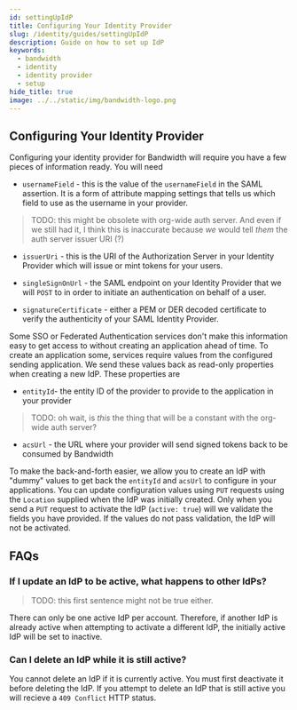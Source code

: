 ```yaml
---
id: settingUpIdP
title: Configuring Your Identity Provider
slug: /identity/guides/settingUpIdP
description: Guide on how to set up IdP
keywords:
  - bandwidth
  - identity
  - identity provider
  - setup
hide_title: true
image: ../../static/img/bandwidth-logo.png
---
```

## Configuring Your Identity Provider

Configuring your identity provider for Bandwidth will require you have a few pieces of information ready. You will need

- `usernameField` - this is the value of the `usernameField` in the SAML assertion. It is a form of attribute mapping settings that tells us which field to use as the username in your provider.

> TODO: this might be obsolete with org-wide auth server. And even if we still had it, I think this is inaccurate because _we_ would tell _them_ the auth server issuer URI (?)
- `issuerUri` - this is the URI of the Authorization Server in your Identity Provider which will issue or mint tokens for your users. 

- `singleSignOnUrl` - the SAML endpoint on your Identity Provider that we will `POST` to in order to initiate an authentication on behalf of a user.
- `signatureCertificate` - either a PEM or DER decoded certificate to verify the authenticity of your SAML Identity Provider.

Some SSO or Federated Authentication services don't make this information easy to get access to without creating an application ahead of time. To create an application some, services require values from the configured sending application. We send these values back as read-only properties when creating a new IdP. These properties are

- `entityId`- the entity ID of the provider to provide to the application in your provider

> TODO: oh wait, is _this_ the thing that will be a constant with the org-wide auth server?
- `acsUrl` - the URL where your provider will send signed tokens back to be consumed by Bandwidth

To make the back-and-forth easier, we allow you to create an IdP with "dummy" values to get back the `entityId` and `acsUrl` to configure in your applications. You can update configuration values using `PUT` requests using the `Location` supplied when the IdP was initially created. Only when you send a `PUT` request to activate the IdP (`active: true`) will we validate the fields you have provided. If the values do not pass validation, the IdP will not be activated.

## FAQs
### If I update an IdP to be active, what happens to other IdPs?

> TODO: this first sentence might not be true either. 

There can only be one active IdP per account. Therefore, if another IdP is already active when attempting to activate a different IdP, the initially active IdP will be set to inactive.

### Can I delete an IdP while it is still active? 

You cannot delete an IdP if it is currently active. You must first deactivate it before deleting the IdP. If you attempt to delete an IdP that is still active  you will recieve a `409 Conflict` HTTP status.
